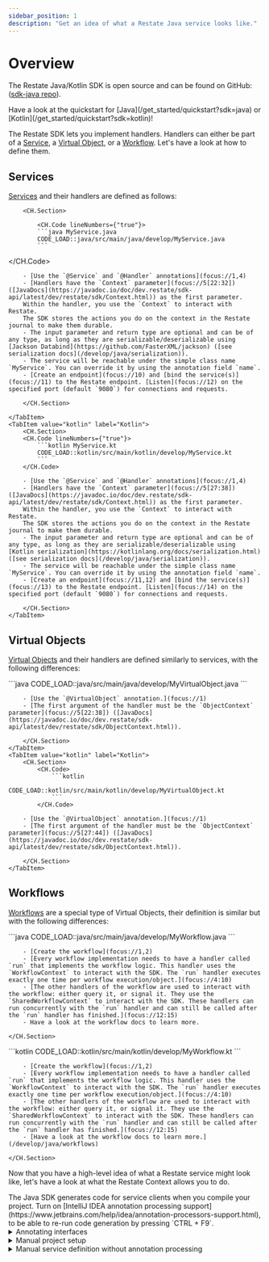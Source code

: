 ```yaml
---
sidebar_position: 1
description: "Get an idea of what a Restate Java service looks like."
---
```



# Overview

The Restate Java/Kotlin SDK is open source and can be found on GitHub: ([sdk-java repo](https://github.com/restatedev/sdk-java)).

<Admonition type="tip" icon="🚀" title="Set up your project in seconds">
Have a look at the quickstart for [Java](/get_started/quickstart?sdk=java) or [Kotlin](/get_started/quickstart?sdk=kotlin)!
</Admonition>

The Restate SDK lets you implement handlers.
Handlers can either be part of a [Service](/concepts/services#services-1), a [Virtual Object](/concepts/services#virtual-objects), or a [Workflow](/develop/java/overview#workflows). Let's have a look at how to define them.

## Services
[Services](/concepts/services#services-1) and their handlers are defined as follows:

<Tabs groupId="sdk" queryString>
    <TabItem value="java" label="Java">

        <CH.Section>

            <CH.Code lineNumbers={"true"}>
            ```java MyService.java
            CODE_LOAD::java/src/main/java/develop/MyService.java
            ```

[//]: # (This code snippet is also used in the communication page, to show how to export the definition)
            </CH.Code>

        - [Use the `@Service` and `@Handler` annotations](focus://1,4)
        - [Handlers have the `Context` parameter](focus://5[22:32]) ([JavaDocs](https://javadoc.io/doc/dev.restate/sdk-api/latest/dev/restate/sdk/Context.html)) as the first parameter.
        Within the handler, you use the `Context` to interact with Restate.
        The SDK stores the actions you do on the context in the Restate journal to make them durable.
        - The input parameter and return type are optional and can be of any type, as long as they are serializable/deserializable using [Jackson Databind](https://github.com/FasterXML/jackson) ([see serialization docs](/develop/java/serialization)).
        - The service will be reachable under the simple class name `MyService`. You can override it by using the annotation field `name`.
        - [Create an endpoint](focus://10) and [bind the service(s)](focus://11) to the Restate endpoint. [Listen](focus://12) on the specified port (default `9080`) for connections and requests.

        </CH.Section>

    </TabItem>
    <TabItem value="kotlin" label="Kotlin">
        <CH.Section>
        <CH.Code lineNumbers={"true"}>
            ```kotlin MyService.kt
            CODE_LOAD::kotlin/src/main/kotlin/develop/MyService.kt
            ```
        </CH.Code>

        - [Use the `@Service` and `@Handler` annotations](focus://1,4)
        - [Handlers have the `Context` parameter](focus://5[27:38]) ([JavaDocs](https://javadoc.io/doc/dev.restate/sdk-api/latest/dev/restate/sdk/Context.html)) as the first parameter.
        Within the handler, you use the `Context` to interact with Restate.
        The SDK stores the actions you do on the context in the Restate journal to make them durable.
        - The input parameter and return type are optional and can be of any type, as long as they are serializable/deserializable using [Kotlin serialization](https://kotlinlang.org/docs/serialization.html) ([see serialization docs](/develop/java/serialization)).
        - The service will be reachable under the simple class name `MyService`. You can override it by using the annotation field `name`.
        - [Create an endpoint](focus://11,12) and [bind the service(s)](focus://13) to the Restate endpoint. [Listen](focus://14) on the specified port (default `9080`) for connections and requests.

        </CH.Section>
    </TabItem>
</Tabs>


## Virtual Objects
[Virtual Objects](/concepts/services#virtual-objects) and their handlers are defined similarly to services, with the following differences:

<Tabs groupId="sdk" queryString>
    <TabItem value="java" label="Java">
        <CH.Section>
            <CH.Code>
                ```java
                CODE_LOAD::java/src/main/java/develop/MyVirtualObject.java
                ```
            </CH.Code>

        - [Use the `@VirtualObject` annotation.](focus://1)
        - [The first argument of the handler must be the `ObjectContext` parameter](focus://5[22:38]) ([JavaDocs](https://javadoc.io/doc/dev.restate/sdk-api/latest/dev/restate/sdk/ObjectContext.html)).

        </CH.Section>
    </TabItem>
    <TabItem value="kotlin" label="Kotlin">
        <CH.Section>
            <CH.Code>
                ```kotlin
                CODE_LOAD::kotlin/src/main/kotlin/develop/MyVirtualObject.kt
                ```
            </CH.Code>

        - [Use the `@VirtualObject` annotation.](focus://1)
        - [The first argument of the handler must be the `ObjectContext` parameter](focus://5[27:44]) ([JavaDocs](https://javadoc.io/doc/dev.restate/sdk-api/latest/dev/restate/sdk/ObjectContext.html)).

        </CH.Section>
    </TabItem>
</Tabs>

## Workflows

[Workflows](/concepts/services#workflows) are a special type of Virtual Objects, their definition is similar but with the following differences:

<Tabs>
<TabItem value="java" label="Java">
    <CH.Section>
        <CH.Code>
            ```java
            CODE_LOAD::java/src/main/java/develop/MyWorkflow.java
            ```
        </CH.Code>

        - [Create the workflow](focus://1,2)
        - [Every workflow implementation needs to have a handler called `run` that implements the workflow logic. This handler uses the `WorkflowContext` to interact with the SDK. The `run` handler executes exactly one time per workflow execution/object.](focus://4:10)
        - [The other handlers of the workflow are used to interact with the workflow: either query it, or signal it. They use the `SharedWorkflowContext` to interact with the SDK. These handlers can run concurrently with the `run` handler and can still be called after the `run` handler has finished.](focus://12:15)
        - Have a look at the workflow docs to learn more.

    </CH.Section>
</TabItem>
<TabItem value="kotlin" label="Kotlin">
    <CH.Section>
        <CH.Code>
            ```kotlin
            CODE_LOAD::kotlin/src/main/kotlin/develop/MyWorkflow.kt
            ```
        </CH.Code>

        - [Create the workflow](focus://1,2)
        - [Every workflow implementation needs to have a handler called `run` that implements the workflow logic. This handler uses the `WorkflowContext` to interact with the SDK. The `run` handler executes exactly one time per workflow execution/object.](focus://4:10)
        - [The other handlers of the workflow are used to interact with the workflow: either query it, or signal it. They use the `SharedWorkflowContext` to interact with the SDK. These handlers can run concurrently with the `run` handler and can still be called after the `run` handler has finished.](focus://12:15)
        - [Have a look at the workflow docs to learn more.](/develop/java/workflows)

    </CH.Section>
</TabItem>
</Tabs>

Now that you have a high-level idea of what a Restate service might look like, let's have a look at what the Restate Context allows you to do.


<Admonition type="tip" icon="💡">
    The Java SDK generates code for service clients when you compile your project.
    Turn on [IntelliJ IDEA annotation processing support](https://www.jetbrains.com/help/idea/annotation-processors-support.html), to be able to re-run code generation by pressing `CTRL + F9`.
</Admonition>




<details className="grey-details">
    <summary>Annotating interfaces</summary>

    Annotations can also be placed on interfaces. This is useful, for example, if you want to split your service in two packages, one containing the interface and the generated clients, and one containing the implementation.
</details>

<details className="grey-details">
    <summary>Manual project setup</summary>

    You can use the build tool of your choice with the Java/Kotlin SDK. The following instructions use Gradle (Kotlin script).

    <Tabs groupId="sdk" queryString>
        <TabItem value="java" label="Java">

            To set up your Java project, run:

            ```shell
            gradle init --type java-application
            ```

            Add the following dependencies:

            ```kotlin
            annotationProcessor("dev.restate:sdk-api-gen:VAR::JAVA_SDK_VERSION")
            implementation("dev.restate:sdk-api:VAR::JAVA_SDK_VERSION")
            ```

            When serializing composite types/POJOs with [Jackson Databind](https://github.com/FasterXML/jackson) (default), add the following dependency:

            ```kotlin
            implementation("dev.restate:sdk-serde-jackson:VAR::JAVA_SDK_VERSION")
            ```

        </TabItem>
        <TabItem value="kotlin" label="Kotlin">

            To set up your Kotlin project, run:

            ```shell
            gradle init --type kotlin-application
            ```

            Add the [Kotlin symbol processing](https://kotlinlang.org/docs/ksp-quickstart.html#use-your-own-processor-in-a-project) and the [Kotlin serialization](https://kotlinlang.org/docs/serialization.html) plugin:

            ```kotlin
            plugins {
                kotlin("plugin.serialization") version "1.9.22"
                id("com.google.devtools.ksp") version "1.9.22-1.0.18"
            }
            ```

            Add the runtime dependency `sdk-api-kotlin` and the `ksp` dependency `sdk-api-kotlin-gen`:

            ```kotlin
            ksp("dev.restate:sdk-api-kotlin-gen:VAR::JAVA_SDK_VERSION")
            implementation("dev.restate:sdk-api-kotlin:VAR::JAVA_SDK_VERSION")
            ```

        </TabItem>
    </Tabs>

    Depending on the deployment target, add one of the following dependencies:

    - To run as HTTP endpoint: `dev.restate:sdk-http-vertx:VAR::JAVA_SDK_VERSION`
    - To run on AWS Lambda: `dev.restate:sdk-lambda:VAR::JAVA_SDK_VERSION`
</details>

<details className="grey-details">
    <summary>Manual service definition without annotation processing</summary>

    In case you don't want to use annotation processing, you can manually define your service by using the class `dev.restate.sdk.Service` for Java, or `dev.restate.sdk.kotlin.Service`. Check the respective JavaDocs/KTDocs for more details.
</details>
